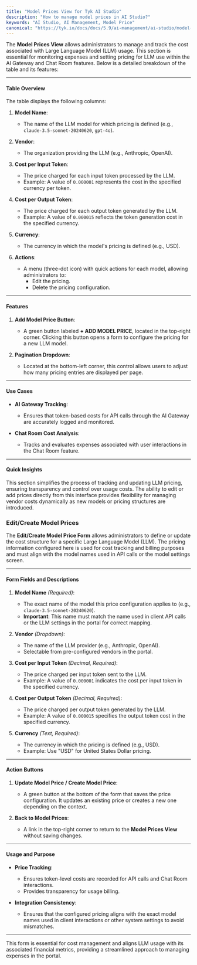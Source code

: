 ```yaml
---
title: "Model Prices View for Tyk AI Studio"
description: "How to manage model prices in AI Studio?"
keywords: "AI Studio, AI Management, Model Price"
canonical: "https://tyk.io/docs/docs/5.9/ai-management/ai-studio/model-prices"
---
```


The **Model Prices View** allows administrators to manage and track the cost associated with Large Language Model (LLM) usage. This section is essential for monitoring expenses and setting pricing for LLM use within the AI Gateway and Chat Room features. Below is a detailed breakdown of the table and its features:

---

#### **Table Overview**
The table displays the following columns:

1. **Model Name**:
   - The name of the LLM model for which pricing is defined (e.g., `claude-3.5-sonnet-20240620`, `gpt-4o`).

2. **Vendor**:
   - The organization providing the LLM (e.g., Anthropic, OpenAI).

3. **Cost per Input Token**:
   - The price charged for each input token processed by the LLM.
   - Example: A value of `0.000001` represents the cost in the specified currency per token.

4. **Cost per Output Token**:
   - The price charged for each output token generated by the LLM.
   - Example: A value of `0.000015` reflects the token generation cost in the specified currency.

5. **Currency**:
   - The currency in which the model's pricing is defined (e.g., USD).

6. **Actions**:
   - A menu (three-dot icon) with quick actions for each model, allowing administrators to:
     - Edit the pricing.
     - Delete the pricing configuration.

---

#### **Features**

1. **Add Model Price Button**:
   - A green button labeled **+ ADD MODEL PRICE**, located in the top-right corner. Clicking this button opens a form to configure the pricing for a new LLM model.

2. **Pagination Dropdown**:
   - Located at the bottom-left corner, this control allows users to adjust how many pricing entries are displayed per page.

---

#### **Use Cases**
- **AI Gateway Tracking**:
   - Ensures that token-based costs for API calls through the AI Gateway are accurately logged and monitored.

- **Chat Room Cost Analysis**:
   - Tracks and evaluates expenses associated with user interactions in the Chat Room feature.

---

#### **Quick Insights**
This section simplifies the process of tracking and updating LLM pricing, ensuring transparency and control over usage costs. The ability to edit or add prices directly from this interface provides flexibility for managing vendor costs dynamically as new models or pricing structures are introduced.

### Edit/Create Model Prices

The **Edit/Create Model Price Form** allows administrators to define or update the cost structure for a specific Large Language Model (LLM). The pricing information configured here is used for cost tracking and billing purposes and must align with the model names used in API calls or the model settings screen.

---

#### **Form Fields and Descriptions**

1. **Model Name** *(Required)*:
   - The exact name of the model this price configuration applies to (e.g., `claude-3.5-sonnet-20240620`).
   - **Important**: This name must match the name used in client API calls or the LLM settings in the portal for correct mapping.

2. **Vendor** *(Dropdown)*:
   - The name of the LLM provider (e.g., Anthropic, OpenAI).
   - Selectable from pre-configured vendors in the portal.

3. **Cost per Input Token** *(Decimal, Required)*:
   - The price charged per input token sent to the LLM.
   - Example: A value of `0.000001` indicates the cost per input token in the specified currency.

4. **Cost per Output Token** *(Decimal, Required)*:
   - The price charged per output token generated by the LLM.
   - Example: A value of `0.000015` specifies the output token cost in the specified currency.

5. **Currency** *(Text, Required)*:
   - The currency in which the pricing is defined (e.g., USD).
   - Example: Use "USD" for United States Dollar pricing.

---

#### **Action Buttons**
1. **Update Model Price / Create Model Price**:
   - A green button at the bottom of the form that saves the price configuration. It updates an existing price or creates a new one depending on the context.

2. **Back to Model Prices**:
   - A link in the top-right corner to return to the **Model Prices View** without saving changes.

---

#### **Usage and Purpose**
- **Price Tracking**:
   - Ensures token-level costs are recorded for API calls and Chat Room interactions.
   - Provides transparency for usage billing.

- **Integration Consistency**:
   - Ensures that the configured pricing aligns with the exact model names used in client interactions or other system settings to avoid mismatches.

---

This form is essential for cost management and aligns LLM usage with its associated financial metrics, providing a streamlined approach to managing expenses in the portal.
